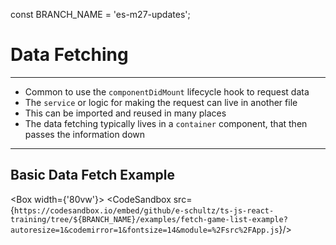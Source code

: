 
const BRANCH_NAME = 'es-m27-updates';



# Data Fetching

---

* Common to use the `componentDidMount` lifecycle hook to request data
* The `service` or logic for making the request can live in another file
* This can be imported and reused in many places 
* The data fetching typically lives in a `container` component, that then passes the information down

---
## Basic Data Fetch Example

<Box width={'80vw'}>
    <CodeSandbox src={`https://codesandbox.io/embed/github/e-schultz/ts-js-react-training/tree/${BRANCH_NAME}/examples/fetch-game-list-example?autoresize=1&codemirror=1&fontsize=14&module=%2Fsrc%2FApp.js`}/>
</Box>




